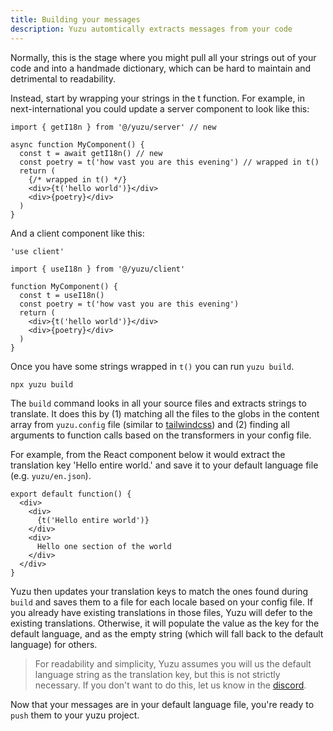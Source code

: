 ```yaml
---
title: Building your messages
description: Yuzu automtically extracts messages from your code
---
```


Normally, this is the stage where you might pull all your strings out of your code and into a handmade dictionary, which can be hard to maintain and detrimental to readability.

Instead, start by wrapping your strings in the t function. For example, in next-international you could update a server component to look like this:
```tsx
import { getI18n } from '@/yuzu/server' // new

async function MyComponent() {
  const t = await getI18n() // new
  const poetry = t('how vast you are this evening') // wrapped in t()
  return (
    {/* wrapped in t() */}
    <div>{t('hello world')}</div> 
    <div>{poetry}</div>
  )
}
```

And a client component like this:
```tsx
'use client'

import { useI18n } from '@/yuzu/client'

function MyComponent() {
  const t = useI18n() 
  const poetry = t('how vast you are this evening')
  return (
    <div>{t('hello world')}</div> 
    <div>{poetry}</div>
  )
}
```

Once you have some strings wrapped in `t()` you can run `yuzu build`.

```bash
npx yuzu build
```

The `build` command looks in all your source files and extracts strings to translate. It does this by (1) matching all
the files to the globs in the content array from `yuzu.config` file (similar to [tailwindcss](https://tailwindcss.com/docs/content-configuration)) 
and (2) finding all arguments to function calls based on the transformers in your config file.

For example, from the React component below it would extract the translation key 'Hello entire world.' and save it to your default language file (e.g. `yuzu/en.json`).

```tsx
export default function() {
  <div>
    <div>
      {t('Hello entire world')}
    </div>
    <div>
      Hello one section of the world
    </div>
  </div>
}
```

Yuzu then updates your translation keys to match the ones found during `build` and saves them to a file for each locale based on your config file. If you already have existing translations in those files, Yuzu will defer to the existing translations. Otherwise, it will populate the value as the key for the default language, and as the empty string (which will fall back to the default language) for others.

> For readability and simplicity, Yuzu assumes you will us the default language string as the translation key, but this is not strictly necessary. If you don't want to do this, let us know in the [discord](/discord).

Now that your messages are in your default language file, you're ready to `push` them to your yuzu project.